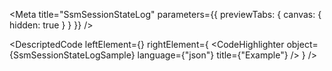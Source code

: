 
<Meta title="SsmSessionStateLog" parameters={{ previewTabs: { canvas: { hidden: true } } }} />

<DescriptedCode
  leftElement={<SsmSessionStateLogDesc />}
  rightElement={
    <CodeHighlighter
      object={SsmSessionStateLogSample}
      language={"json"}
      title={"Example"}
    />
  }
/>
